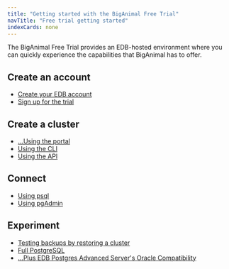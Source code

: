 ```yaml
---
title: "Getting started with the BigAnimal Free Trial"
navTitle: "Free trial getting started" 
indexCards: none
---
```


The BigAnimal Free Trial provides an EDB-hosted environment where you can quickly experience the capabilities that BigAnimal has to offer. 

## Create an account

- [Create your EDB account](#)
- [Sign up for the trial](#)

## Create a cluster

- [...Using the portal](#)
- [Using the CLI](create_cluster_cli)
- [Using the API](#)

## Connect 

- [Using psql](#)
- [Using pgAdmin](#)

## Experiment

- [Testing backups by restoring a cluster](backup_and_restore)
- [Full PostgreSQL](#)
- [...Plus EDB Postgres Advanced Server's Oracle Compatibility](#)

